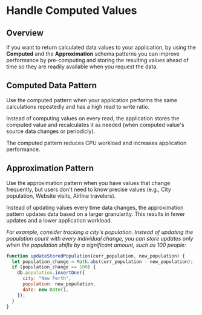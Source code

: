 # Handle Computed Values

## Overview

If you want to return calculated data values to your application, by using the **Computed** and the **Approximation** schema patterns you can improve performance by pre-computing and storing the resulting values ahead of time so they are readily available when you request the data.


## Computed Data Pattern

Use the computed pattern when your application performs the same calculations repeatedly and has a high read to write ratio.

Instead of computing values on every read, the application stores the computed value and recalculates it as needed (when computed value's source data changes or periodicly).

The computed pattern reduces CPU workload and increases application performance.


## Approximation Pattern

Use the approximation pattern when you have values that change frequently, but users don't need to know precise values (e.g., City population, Website visits, Airline travelers). 

Instead of updating values every time data changes, the approximation pattern updates data based on a larger granularity. This results in fewer updates and a lower application workload.

*For example, consider tracking a city's population. Instead of updating the population count with every individual change, you can store updates only when the population shifts by a significant amount, such as 100 people:*

```js
function updateStoredPopulation(curr_population, new_population) {
  let population_change = Math.abs(curr_population - new_population);
  if (population_change >= 100) {
    db.population.insertOne({
      city: "New Perth",
      population: new_population,
      date: new Date(),
    });
  }
}
```

